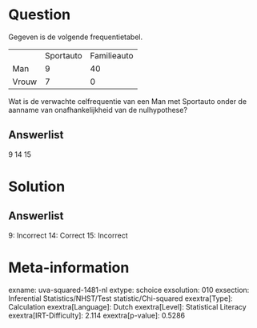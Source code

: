 Question
========

Gegeven is de volgende frequentietabel.

  ------- ----------- -------------
          Sportauto   Familieauto
  Man     9           40
  Vrouw   7           0
  ------- ----------- -------------

Wat is de verwachte celfrequentie van een Man met Sportauto onder de
aanname van onafhankelijkheid van de nulhypothese?

Answerlist
----------

9
14
15

Solution
========

Answerlist
----------

9: Incorrect
14: Correct
15: Incorrect

Meta-information
================
exname: uva-squared-1481-nl
extype: schoice
exsolution: 010
exsection: Inferential Statistics/NHST/Test statistic/Chi-squared
exextra[Type]: Calculation
exextra[Language]: Dutch
exextra[Level]: Statistical Literacy
exextra[IRT-Difficulty]: 2.114
exextra[p-value]: 0.5286
